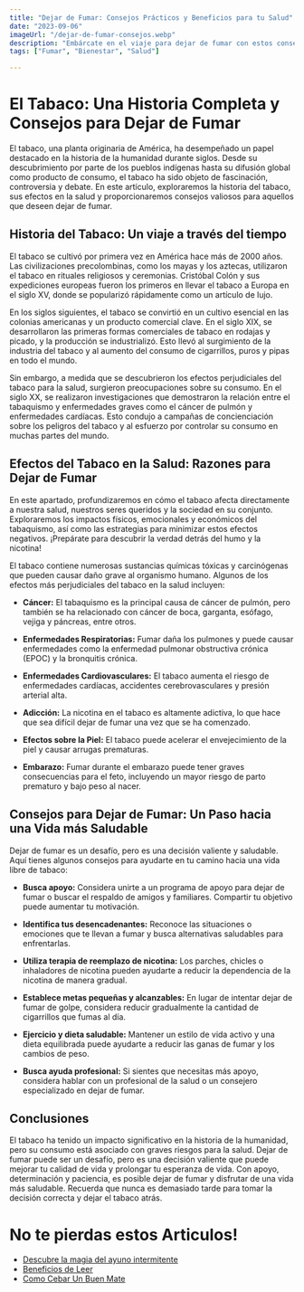 ```yaml
---
title: "Dejar de Fumar: Consejos Prácticos y Beneficios para tu Salud"
date: "2023-09-06"
imageUrl: "/dejar-de-fumar-consejos.webp"
description: "Embárcate en el viaje para dejar de fumar con estos consejos prácticos. Desde estrategias de afrontamiento hasta cambios de estilo de vida, descubre cómo liberarte del hábito del tabaco y mejorar tu salud general."
tags: ["Fumar", "Bienestar", "Salud"]

---
```


<CustomImage
  src="https://raw.githubusercontent.com/sebiten/posts/main/images/dejar-de-fumar-consejos.webp"
  alt="Dejar de Fumar: Consejos Prácticos y Beneficios para tu Salud"
/>


# El Tabaco: Una Historia Completa y Consejos para Dejar de Fumar

El tabaco, una planta originaria de América, ha desempeñado un papel destacado en la historia de la humanidad durante siglos. Desde su descubrimiento por parte de los pueblos indígenas hasta su difusión global como producto de consumo, el tabaco ha sido objeto de fascinación, controversia y debate. En este artículo, exploraremos la historia del tabaco, sus efectos en la salud y proporcionaremos consejos valiosos para aquellos que deseen dejar de fumar.

## Historia del Tabaco: Un viaje a través del tiempo

El tabaco se cultivó por primera vez en América hace más de 2000 años. Las civilizaciones precolombinas, como los mayas y los aztecas, utilizaron el tabaco en rituales religiosos y ceremonias. Cristóbal Colón y sus expediciones europeas fueron los primeros en llevar el tabaco a Europa en el siglo XV, donde se popularizó rápidamente como un artículo de lujo.

En los siglos siguientes, el tabaco se convirtió en un cultivo esencial en las colonias americanas y un producto comercial clave. En el siglo XIX, se desarrollaron las primeras formas comerciales de tabaco en rodajas y picado, y la producción se industrializó. Esto llevó al surgimiento de la industria del tabaco y al aumento del consumo de cigarrillos, puros y pipas en todo el mundo.

Sin embargo, a medida que se descubrieron los efectos perjudiciales del tabaco para la salud, surgieron preocupaciones sobre su consumo. En el siglo XX, se realizaron investigaciones que demostraron la relación entre el tabaquismo y enfermedades graves como el cáncer de pulmón y enfermedades cardíacas. Esto condujo a campañas de concienciación sobre los peligros del tabaco y al esfuerzo por controlar su consumo en muchas partes del mundo.

## Efectos del Tabaco en la Salud: Razones para Dejar de Fumar

En este apartado, profundizaremos en cómo el tabaco afecta directamente a nuestra salud, nuestros seres queridos y la sociedad en su conjunto. Exploraremos los impactos físicos, emocionales y económicos del tabaquismo, así como las estrategias para minimizar estos efectos negativos. ¡Prepárate para descubrir la verdad detrás del humo y la nicotina!

El tabaco contiene numerosas sustancias químicas tóxicas y carcinógenas que pueden causar daño grave al organismo humano. Algunos de los efectos más perjudiciales del tabaco en la salud incluyen:

- **Cáncer:** El tabaquismo es la principal causa de cáncer de pulmón, pero también se ha relacionado con cáncer de boca, garganta, esófago, vejiga y páncreas, entre otros.

- **Enfermedades Respiratorias:** Fumar daña los pulmones y puede causar enfermedades como la enfermedad pulmonar obstructiva crónica (EPOC) y la bronquitis crónica.

- **Enfermedades Cardiovasculares:** El tabaco aumenta el riesgo de enfermedades cardíacas, accidentes cerebrovasculares y presión arterial alta.

- **Adicción:** La nicotina en el tabaco es altamente adictiva, lo que hace que sea difícil dejar de fumar una vez que se ha comenzado.

- **Efectos sobre la Piel:** El tabaco puede acelerar el envejecimiento de la piel y causar arrugas prematuras.

- **Embarazo:** Fumar durante el embarazo puede tener graves consecuencias para el feto, incluyendo un mayor riesgo de parto prematuro y bajo peso al nacer.


## Consejos para Dejar de Fumar: Un Paso hacia una Vida más Saludable

Dejar de fumar es un desafío, pero es una decisión valiente y saludable. Aquí tienes algunos consejos para ayudarte en tu camino hacia una vida libre de tabaco:

- **Busca apoyo:** Considera unirte a un programa de apoyo para dejar de fumar o buscar el respaldo de amigos y familiares. Compartir tu objetivo puede aumentar tu motivación.

- **Identifica tus desencadenantes:** Reconoce las situaciones o emociones que te llevan a fumar y busca alternativas saludables para enfrentarlas.

- **Utiliza terapia de reemplazo de nicotina:** Los parches, chicles o inhaladores de nicotina pueden ayudarte a reducir la dependencia de la nicotina de manera gradual.

- **Establece metas pequeñas y alcanzables:** En lugar de intentar dejar de fumar de golpe, considera reducir gradualmente la cantidad de cigarrillos que fumas al día.

- **Ejercicio y dieta saludable:** Mantener un estilo de vida activo y una dieta equilibrada puede ayudarte a reducir las ganas de fumar y los cambios de peso.

- **Busca ayuda profesional:** Si sientes que necesitas más apoyo, considera hablar con un profesional de la salud o un consejero especializado en dejar de fumar.

## Conclusiones

El tabaco ha tenido un impacto significativo en la historia de la humanidad, pero su consumo está asociado con graves riesgos para la salud. Dejar de fumar puede ser un desafío, pero es una decisión valiente que puede mejorar tu calidad de vida y prolongar tu esperanza de vida. Con apoyo, determinación y paciencia, es posible dejar de fumar y disfrutar de una vida más saludable. Recuerda que nunca es demasiado tarde para tomar la decisión correcta y dejar el tabaco atrás.

# No te pierdas estos Articulos!

- [Descubre la magia del ayuno intermitente](https://abelardo.blog/posts/ayuno-intermitente)
- [Beneficios de Leer](https://abelardo.blog/posts/beneficios-de-leer) 
- [Como Cebar Un Buen Mate](https://abelardo.blog/posts/como-cebar-un-buen-mate) 